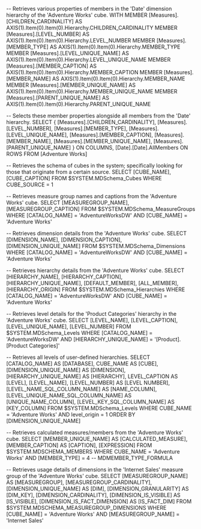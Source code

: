 -- Retrieves various properties of members in the 'Date' dimension hierarchy of the 'Adventure Works' cube.
WITH 
MEMBER [Measures].[CHILDREN_CARDINALITY] AS AXIS(1).Item(0).Item(0).Hierarchy.CHILDREN_CARDINALITY
MEMBER [Measures].[LEVEL_NUMBER] AS AXIS(1).Item(0).Item(0).Hierarchy.LEVEL_NUMBER
MEMBER [Measures].[MEMBER_TYPE] AS AXIS(1).Item(0).Item(0).Hierarchy.MEMBER_TYPE
MEMBER [Measures].[LEVEL_UNIQUE_NAME] AS AXIS(1).Item(0).Item(0).Hierarchy.LEVEL_UNIQUE_NAME
MEMBER [Measures].[MEMBER_CAPTION] AS AXIS(1).Item(0).Item(0).Hierarchy.MEMBER_CAPTION
MEMBER [Measures].[MEMBER_NAME] AS AXIS(1).Item(0).Item(0).Hierarchy.MEMBER_NAME
MEMBER [Measures].[MEMBER_UNIQUE_NAME] AS AXIS(1).Item(0).Item(0).Hierarchy.MEMBER_UNIQUE_NAME
MEMBER [Measures].[PARENT_UNIQUE_NAME] AS AXIS(1).Item(0).Item(0).Hierarchy.PARENT_UNIQUE_NAME

-- Selects these member properties alongside all members from the 'Date' hierarchy.
SELECT {
	[Measures].[CHILDREN_CARDINALITY],
	[Measures].[LEVEL_NUMBER],
	[Measures].[MEMBER_TYPE],
	[Measures].[LEVEL_UNIQUE_NAME],
	[Measures].[MEMBER_CAPTION],
	[Measures].[MEMBER_NAME],
	[Measures].[MEMBER_UNIQUE_NAME],
	[Measures].[PARENT_UNIQUE_NAME]
} ON COLUMNS,
[Date].[Date].AllMembers ON ROWS
FROM [Adventure Works]

-- Retrieves the schema of cubes in the system; specifically looking for those that originate from a certain source.
SELECT [CUBE_NAME], [CUBE_CAPTION]
FROM $SYSTEM.MDSchema_Cubes
WHERE CUBE_SOURCE = 1

-- Retrieves measure group names and captions from the 'Adventure Works' cube.
SELECT [MEASUREGROUP_NAME], [MEASUREGROUP_CAPTION]
FROM $SYSTEM.MDSchema_MeasureGroups
WHERE [CATALOG_NAME] = 'AdventureWorksDW' AND [CUBE_NAME] = 'Adventure Works'

-- Retrieves dimension details from the 'Adventure Works' cube.
SELECT [DIMENSION_NAME], [DIMENSION_CAPTION], [DIMENSION_UNIQUE_NAME]
FROM $SYSTEM.MDSchema_Dimensions
WHERE [CATALOG_NAME] = 'AdventureWorksDW' AND [CUBE_NAME] = 'Adventure Works'

-- Retrieves hierarchy details from the 'Adventure Works' cube.
SELECT [HIERARCHY_NAME], [HIERARCHY_CAPTION], [HIERARCHY_UNIQUE_NAME], [DEFAULT_MEMBER], [ALL_MEMBER], [HIERARCHY_ORIGIN]
FROM $SYSTEM.MDSchema_Hierarchies
WHERE [CATALOG_NAME] = 'AdventureWorksDW' AND [CUBE_NAME] = 'Adventure Works'

-- Retrieves level details for the 'Product Categories' hierarchy in the 'Adventure Works' cube.
SELECT [LEVEL_NAME], [LEVEL_CAPTION], [LEVEL_UNIQUE_NAME], [LEVEL_NUMBER]
FROM $SYSTEM.MDSchema_Levels
WHERE [CATALOG_NAME] = 'AdventureWorksDW' AND [HIERARCHY_UNIQUE_NAME] = '[Product].[Product Categories]'

-- Retrieves all levels of user-defined hierarchies.
SELECT [CATALOG_NAME] AS [DATABASE], CUBE_NAME AS [CUBE], [DIMENSION_UNIQUE_NAME] AS [DIMENSION], [HIERARCHY_UNIQUE_NAME] AS [HIERARCHY],
       LEVEL_CAPTION AS [LEVEL], [LEVEL_NAME], [LEVEL_NUMBER] AS [LEVEL NUMBER], [LEVEL_NAME_SQL_COLUMN_NAME] AS [NAME_COLUMN],
       [LEVEL_UNIQUE_NAME_SQL_COLUMN_NAME] AS [UNIQUE_NAME_COLUMN], [LEVEL_KEY_SQL_COLUMN_NAME] AS [KEY_COLUMN]
FROM $SYSTEM.MDSchema_Levels
WHERE CUBE_NAME = 'Adventure Works' AND level_origin = 1
ORDER BY [DIMENSION_UNIQUE_NAME]

-- Retrieves calculated measures/members from the 'Adventure Works' cube.
SELECT [MEMBER_UNIQUE_NAME] AS [CALCULATED_MEASURE], [MEMBER_CAPTION] AS [CAPTION], [EXPRESSION]
FROM $SYSTEM.MDSCHEMA_MEMBERS
WHERE CUBE_NAME = 'Adventure Works' AND [MEMBER_TYPE] = 4 -- MDMEMBER_TYPE_FORMULA

-- Retrieves usage details of dimensions in the 'Internet Sales' measure group of the 'Adventure Works' cube.
SELECT [MEASUREGROUP_NAME] AS [MEASUREGROUP], [MEASUREGROUP_CARDINALITY], [DIMENSION_UNIQUE_NAME] AS [DIM],
       [DIMENSION_GRANULARITY] AS [DIM_KEY], [DIMENSION_CARDINALITY], [DIMENSION_IS_VISIBLE] AS [IS_VISIBLE],
       [DIMENSION_IS_FACT_DIMENSION] AS [IS_FACT_DIM]
FROM $SYSTEM.MDSCHEMA_MEASUREGROUP_DIMENSIONS
WHERE [CUBE_NAME] = 'Adventure Works' AND [MEASUREGROUP_NAME] = 'Internet Sales'
